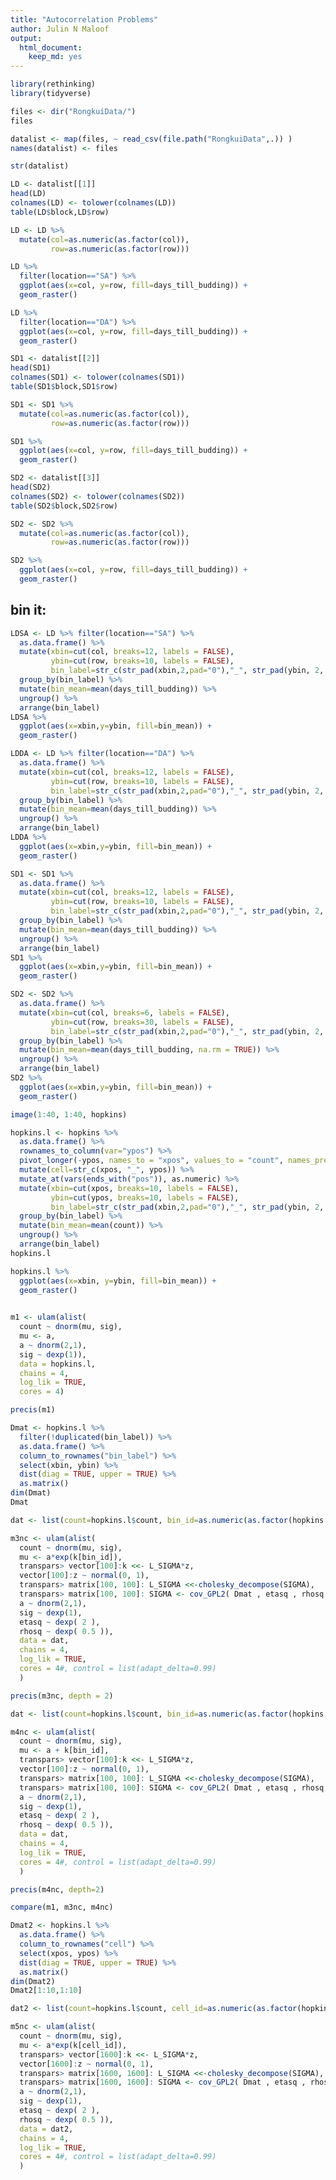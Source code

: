 ```yaml
---
title: "Autocorrelation Problems"
author: Julin N Maloof
output: 
  html_document: 
    keep_md: yes
---
```


```r
library(rethinking)
library(tidyverse)
```

```r
files <- dir("RongkuiData/")
files
```

```r
datalist <- map(files, ~ read_csv(file.path("RongkuiData",.)) )
names(datalist) <- files
```

```r
str(datalist)
```


```r
LD <- datalist[[1]]
head(LD)
colnames(LD) <- tolower(colnames(LD))
table(LD$block,LD$row)

```

```r
LD <- LD %>%
  mutate(col=as.numeric(as.factor(col)),
         row=as.numeric(as.factor(row)))
```


```r
LD %>%
  filter(location=="SA") %>%
  ggplot(aes(x=col, y=row, fill=days_till_budding)) +
  geom_raster() 
```

```r
LD %>%
  filter(location=="DA") %>%
  ggplot(aes(x=col, y=row, fill=days_till_budding)) +
  geom_raster() 
```



```r
SD1 <- datalist[[2]]
head(SD1)
colnames(SD1) <- tolower(colnames(SD1))
table(SD1$block,SD1$row)
```

```r
SD1 <- SD1 %>%
  mutate(col=as.numeric(as.factor(col)),
         row=as.numeric(as.factor(row)))
```


```r
SD1 %>%
  ggplot(aes(x=col, y=row, fill=days_till_budding)) +
  geom_raster() 
```

```r
SD2 <- datalist[[3]]
head(SD2)
colnames(SD2) <- tolower(colnames(SD2))
table(SD2$block,SD2$row)
```

```r
SD2 <- SD2 %>%
  mutate(col=as.numeric(as.factor(col)),
         row=as.numeric(as.factor(row)))
```


```r
SD2 %>%
  ggplot(aes(x=col, y=row, fill=days_till_budding)) +
  geom_raster() 
```

## bin it:

```r
LDSA <- LD %>% filter(location=="SA") %>%
  as.data.frame() %>% 
  mutate(xbin=cut(col, breaks=12, labels = FALSE),
         ybin=cut(row, breaks=10, labels = FALSE),
         bin_label=str_c(str_pad(xbin,2,pad="0"),"_", str_pad(ybin, 2, pad="0"))) %>% 
  group_by(bin_label) %>%
  mutate(bin_mean=mean(days_till_budding)) %>%
  ungroup() %>%
  arrange(bin_label)
LDSA %>%
  ggplot(aes(x=xbin,y=ybin, fill=bin_mean)) +
  geom_raster()
```

```r
LDDA <- LD %>% filter(location=="DA") %>%
  as.data.frame() %>% 
  mutate(xbin=cut(col, breaks=12, labels = FALSE),
         ybin=cut(row, breaks=10, labels = FALSE),
         bin_label=str_c(str_pad(xbin,2,pad="0"),"_", str_pad(ybin, 2, pad="0"))) %>% 
  group_by(bin_label) %>%
  mutate(bin_mean=mean(days_till_budding)) %>%
  ungroup() %>%
  arrange(bin_label)
LDDA %>%
  ggplot(aes(x=xbin,y=ybin, fill=bin_mean)) +
  geom_raster()
```

```r
SD1 <- SD1 %>% 
  as.data.frame() %>% 
  mutate(xbin=cut(col, breaks=12, labels = FALSE),
         ybin=cut(row, breaks=10, labels = FALSE),
         bin_label=str_c(str_pad(xbin,2,pad="0"),"_", str_pad(ybin, 2, pad="0"))) %>% 
  group_by(bin_label) %>%
  mutate(bin_mean=mean(days_till_budding)) %>%
  ungroup() %>%
  arrange(bin_label)
SD1 %>%
  ggplot(aes(x=xbin,y=ybin, fill=bin_mean)) +
  geom_raster()
```

```r
SD2 <- SD2 %>% 
  as.data.frame() %>% 
  mutate(xbin=cut(col, breaks=6, labels = FALSE),
         ybin=cut(row, breaks=30, labels = FALSE),
         bin_label=str_c(str_pad(xbin,2,pad="0"),"_", str_pad(ybin, 2, pad="0"))) %>% 
  group_by(bin_label) %>%
  mutate(bin_mean=mean(days_till_budding, na.rm = TRUE)) %>%
  ungroup() %>%
  arrange(bin_label)
SD2 %>%
  ggplot(aes(x=xbin,y=ybin, fill=bin_mean)) +
  geom_raster()
```

```r
image(1:40, 1:40, hopkins)
```

```r
hopkins.l <- hopkins %>% 
  as.data.frame() %>% 
  rownames_to_column(var="ypos") %>%
  pivot_longer(-ypos, names_to = "xpos", values_to = "count", names_prefix = "V") %>%
  mutate(cell=str_c(xpos, "_", ypos)) %>%
  mutate_at(vars(ends_with("pos")), as.numeric) %>%
  mutate(xbin=cut(xpos, breaks=10, labels = FALSE),
         ybin=cut(ypos, breaks=10, labels = FALSE),
         bin_label=str_c(str_pad(xbin,2,pad="0"),"_", str_pad(ybin, 2, pad="0"))) %>% 
  group_by(bin_label) %>%
  mutate(bin_mean=mean(count)) %>%
  ungroup() %>%
  arrange(bin_label)
hopkins.l
```

```r
hopkins.l %>%
  ggplot(aes(x=xbin, y=ybin, fill=bin_mean)) +
  geom_raster()
  
```


```r
m1 <- ulam(alist(
  count ~ dnorm(mu, sig),
  mu <- a,
  a ~ dnorm(2,1),
  sig ~ dexp(1)),
  data = hopkins.l,
  chains = 4,
  log_lik = TRUE,
  cores = 4)
```

```r
precis(m1)
```

```r
Dmat <- hopkins.l %>% 
  filter(!duplicated(bin_label)) %>%
  as.data.frame() %>% 
  column_to_rownames("bin_label") %>% 
  select(xbin, ybin) %>%
  dist(diag = TRUE, upper = TRUE) %>%
  as.matrix()
dim(Dmat)
Dmat
```


```r
dat <- list(count=hopkins.l$count, bin_id=as.numeric(as.factor(hopkins.l$bin_label)), Dmat=Dmat )

m3nc <- ulam(alist(
  count ~ dnorm(mu, sig),
  mu <- a*exp(k[bin_id]),
  transpars> vector[100]:k <<- L_SIGMA*z,
  vector[100]:z ~ normal(0, 1),
  transpars> matrix[100, 100]: L_SIGMA <<-cholesky_decompose(SIGMA),
  transpars> matrix[100, 100]: SIGMA <- cov_GPL2( Dmat , etasq , rhosq , 0.01 ),
  a ~ dnorm(2,1),
  sig ~ dexp(1),
  etasq ~ dexp( 2 ),
  rhosq ~ dexp( 0.5 )),
  data = dat,
  chains = 4,
  log_lik = TRUE,
  cores = 4#, control = list(adapt_delta=0.99)
  )
```

```r
precis(m3nc, depth = 2)
```


```r
dat <- list(count=hopkins.l$count, bin_id=as.numeric(as.factor(hopkins.l$bin_label)), Dmat=Dmat )

m4nc <- ulam(alist(
  count ~ dnorm(mu, sig),
  mu <- a + k[bin_id],
  transpars> vector[100]:k <<- L_SIGMA*z,
  vector[100]:z ~ normal(0, 1),
  transpars> matrix[100, 100]: L_SIGMA <<-cholesky_decompose(SIGMA),
  transpars> matrix[100, 100]: SIGMA <- cov_GPL2( Dmat , etasq , rhosq , 0.01 ),
  a ~ dnorm(2,1),
  sig ~ dexp(1),
  etasq ~ dexp( 2 ),
  rhosq ~ dexp( 0.5 )),
  data = dat,
  chains = 4,
  log_lik = TRUE,
  cores = 4#, control = list(adapt_delta=0.99)
  )
```

```r
precis(m4nc, depth=2)
```

```r
compare(m1, m3nc, m4nc)
```


```r
Dmat2 <- hopkins.l %>% 
  as.data.frame() %>% 
  column_to_rownames("cell") %>% 
  select(xpos, ypos) %>%
  dist(diag = TRUE, upper = TRUE) %>%
  as.matrix()
dim(Dmat2)
Dmat2[1:10,1:10]
```

```r
dat2 <- list(count=hopkins.l$count, cell_id=as.numeric(as.factor(hopkins.l$cell)), Dmat=Dmat2 )

m5nc <- ulam(alist(
  count ~ dnorm(mu, sig),
  mu <- a*exp(k[cell_id]),
  transpars> vector[1600]:k <<- L_SIGMA*z,
  vector[1600]:z ~ normal(0, 1),
  transpars> matrix[1600, 1600]: L_SIGMA <<-cholesky_decompose(SIGMA),
  transpars> matrix[1600, 1600]: SIGMA <- cov_GPL2( Dmat , etasq , rhosq , 0.01 ),
  a ~ dnorm(2,1),
  sig ~ dexp(1),
  etasq ~ dexp( 2 ),
  rhosq ~ dexp( 0.5 )),
  data = dat2,
  chains = 4,
  log_lik = TRUE,
  cores = 4#, control = list(adapt_delta=0.99)
  )
```